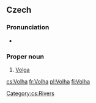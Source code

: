 ==Czech==

===Pronunciation===
* {{audio|Cs-Volha.ogg|Audio}}

===Proper noun===
{{cs-proper noun|g=f}}

# [[Volga]]

[[Category:cs:Rivers]]

[[cs:Volha]]
[[fr:Volha]]
[[pl:Volha]]
[[fi:Volha]]